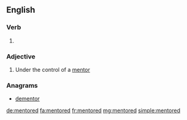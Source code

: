 ==English==

===Verb===
{{head|en}}

# {{en-past of|mentor}}

===Adjective===
{{en-adj}}

# Under the control of a [[mentor]]

===Anagrams===
* [[dementor#English|dementor]]

[[de:mentored]]
[[fa:mentored]]
[[fr:mentored]]
[[mg:mentored]]
[[simple:mentored]]